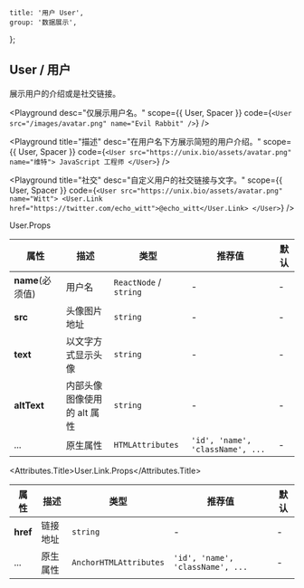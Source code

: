 
	title: '用户 User',
	group: '数据展示',
};

## User / 用户

展示用户的介绍或是社交链接。

<Playground
	desc="仅展示用户名。"
	scope={{ User, Spacer }}
	code={`
<User src="/images/avatar.png" name="Evil Rabbit" />
`}
/>

<Playground
	title="描述"
	desc="在用户名下方展示简短的用户介绍。"
	scope={{ User, Spacer }}
	code={`
<User src="https://unix.bio/assets/avatar.png" name="维特">
  JavaScript 工程师
</User>
`}
/>

<Playground
	title="社交"
	desc="自定义用户的社交链接与文字。"
	scope={{ User, Spacer }}
	code={`
<User src="https://unix.bio/assets/avatar.png" name="Witt">
  <User.Link href="https://twitter.com/echo_witt">@echo_witt</User.Link>
</User>
`}
/>

<Attributes edit="/pages/en-us/components/user.mdx">
<Attributes.Title>User.Props</Attributes.Title>

| 属性             | 描述                        | 类型                   | 推荐值                           | 默认 |
| ---------------- | --------------------------- | ---------------------- | -------------------------------- | ---- |
| **name**(必须值) | 用户名                      | `ReactNode` / `string` | -                                | -    |
| **src**          | 头像图片地址                | `string`               | -                                | -    |
| **text**         | 以文字方式显示头像          | `string`               | -                                | -    |
| **altText**      | 内部头像图像使用的 alt 属性 | `string`               | -                                | -    |
| ...              | 原生属性                    | `HTMLAttributes`       | `'id', 'name', 'className', ...` | -    |

<Attributes.Title>User.Link.Props</Attributes.Title>

| 属性     | 描述     | 类型                   | 推荐值                           | 默认 |
| -------- | -------- | ---------------------- | -------------------------------- | ---- |
| **href** | 链接地址 | `string`               | -                                | -    |
| ...      | 原生属性 | `AnchorHTMLAttributes` | `'id', 'name', 'className', ...` | -    |

</Attributes>

